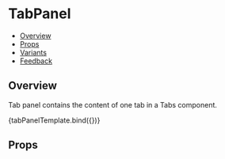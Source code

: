 
<Meta title="Navigation/Tabs - (in progress)/TabPanel - (Coming Soon)" component={TabPanel} />

<!--- Component template -->


<!--- Component documentation -->

# TabPanel

- [Overview](#overview)
- [Props](#props)
- [Variants](#variants)
- [Feedback](#feedback)

## Overview

Tab panel contains the content of one tab in a Tabs component.

<Canvas>
  <Story name="Overview" args={{ children: "Content" }}>
    {tabPanelTemplate.bind({})}
  </Story>
</Canvas>

## Props

<ArgsTable story="Overview" />
